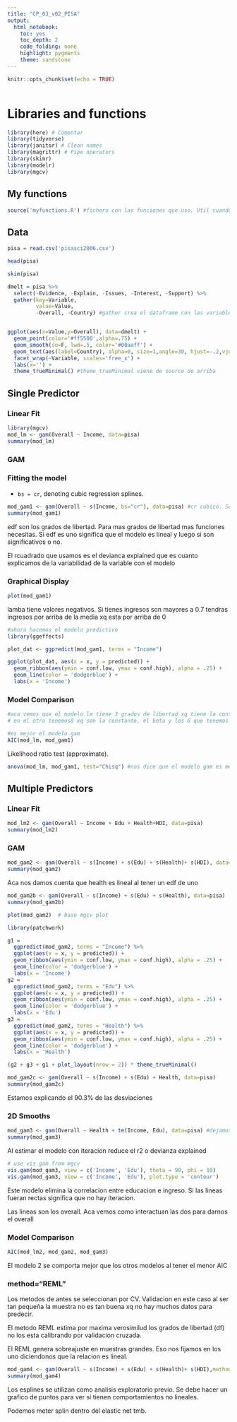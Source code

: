 ```yaml
---
title: "CP_03_v02_PISA"
output:
  html_notebook:
    toc: yes
    toc_depth: 2
    code_folding: none
    highlight: pygments
    theme: sandstone
---
```


```r
knitr::opts_chunk$set(echo = TRUE)
```

<!--AQUI EL ESTILO CSS-->

```css
```

<!--FIN DEL ESTILO CSS-->


[//]: Comentario


# Libraries and functions



```r
library(here) # Comentar
library(tidyverse)
library(janitor) # Clean names
library(magrittr) # Pipe operators
library(skimr)
library(modelr)
library(mgcv)
```


## My functions


```r
source('myfunctions.R') #fichero con las funciones que uso. Util cuando tenemos funciones q podemos reutilizar
```


## Data


```r
pisa = read.csv('pisasci2006.csv')

head(pisa)

skim(pisa)

```



```r
dmelt = pisa %>% 
  select(-Evidence, -Explain, -Issues, -Interest, -Support) %>% 
  gather(key=Variable, 
         value=Value, 
         -Overall, -Country) #gather crea el dataframe con las variables que quiero, las variables en columnas.


ggplot(aes(x=Value,y=Overall), data=dmelt) +
  geom_point(color='#ff5500',alpha=.75) +
  geom_smooth(se=F, lwd=.5, color='#00aaff') +
  geom_text(aes(label=Country), alpha=0, size=1,angle=30, hjust=-.2,vjust=-.2) +
  facet_wrap(~Variable, scales='free_x') +
  labs(x='') +
  theme_trueMinimal() #theme_trueMinimal viene de source de arriba
```


## Single Predictor

### Linear Fit


```r
library(mgcv)
mod_lm <- gam(Overall ~ Income, data=pisa)
summary(mod_lm)
```


### GAM

### Fitting the model

-  `bs = cr`, denoting cubic regression splines.

```r
mod_gam1 <- gam(Overall ~ s(Income, bs="cr"), data=pisa) #cr cubico. Selecciona por cros validation
summary(mod_gam1)
```

edf son los grados de libertad. Para mas grados de libertad mas funciones necesitas. Si edf es uno significa que el modelo es lineal y luego si son significativos o no.

El rcuadrado que usamos es el devianca explained que es cuanto explicamos de la variabilidad de la variable con el modelo

### Graphical Display



```r
plot(mod_gam1)
```

lamba tiene valores negativos. Si tienes ingresos son mayores a 0.7 tendras ingresos por arriba de la media xq esta por arriba de 0

```r

#ahora hacemos el modelo predictivo
library(ggeffects)

plot_dat <- ggpredict(mod_gam1, terms = "Income")

ggplot(plot_dat, aes(x = x, y = predicted)) + 
  geom_ribbon(aes(ymin = conf.low, ymax = conf.high), alpha = .25) +
  geom_line(color = 'dodgerblue') + 
  labs(x = 'Income')
```

### Model Comparison


```r
#aca vemos que el modelo lm tiene 3 grados de libertad xq tiene la constante, el beta ya la varianza del error que tiene que estimar.
# en el otro tenemos8 xq son la constante, el beta y los 6 que tenemos que estimar.

#es mejor el modelo gam
AIC(mod_lm, mod_gam1)
```

Likelihood ratio test (approximate).

```r
anova(mod_lm, mod_gam1, test="Chisq") #nos dice que el modelo gam es mejor. Nos debemos fijar en el pvalue para ver si los modelos son significativos.
```


## Multiple Predictors


### Linear Fit


```r
mod_lm2 <- gam(Overall ~ Income + Edu + Health+HDI, data=pisa)
summary(mod_lm2)
```

### GAM


```r
mod_gam2 <- gam(Overall ~ s(Income) + s(Edu) + s(Health)+ s(HDI), data=pisa)
summary(mod_gam2)
```
Aca nos damos cuenta que health es lineal al tener un edf de uno

```r
mod_gam2b <- gam(Overall ~ s(Income) + s(Edu) + s(Health), data=pisa)
summary(mod_gam2b)
```

```r
plot(mod_gam2)  # base mgcv plot

library(patchwork) 

g1 = 
  ggpredict(mod_gam2, terms = "Income") %>% 
  ggplot(aes(x = x, y = predicted)) + 
  geom_ribbon(aes(ymin = conf.low, ymax = conf.high), alpha = .25) +
  geom_line(color = 'dodgerblue') + 
  labs(x = 'Income')
g2 = 
  ggpredict(mod_gam2, terms = "Edu") %>% 
  ggplot(aes(x = x, y = predicted)) + 
  geom_ribbon(aes(ymin = conf.low, ymax = conf.high), alpha = .25) +
  geom_line(color = 'dodgerblue') + 
  labs(x = 'Edu')
g3 = 
  ggpredict(mod_gam2, terms = "Health") %>% 
  ggplot(aes(x = x, y = predicted)) + 
  geom_ribbon(aes(ymin = conf.low, ymax = conf.high), alpha = .25) +
  geom_line(color = 'dodgerblue') + 
  labs(x = 'Health')

(g2 + g3 + g1 + plot_layout(nrow = 2)) * theme_trueMinimal()
```
```r
mod_gam2c <- gam(Overall ~ s(Income) + s(Edu) + Health, data=pisa)
summary(mod_gam2c)
```

Estamos explicando el 90.3% de las desviaciones

### 2D Smooths


```r
mod_gam3 <- gam(Overall ~ Health + te(Income, Edu), data=pisa) #dejamos health lineal y ponemos te para hacer efectos cruzados en variables
summary(mod_gam3)
```

Al estimar el modelo con iteracion reduce el r2 o devianza explained

```r
# use vis.gam from mgcv
vis.gam(mod_gam3, view = c('Income', 'Edu'), theta = 90, phi = 10)
vis.gam(mod_gam3, view = c('Income', 'Edu'), plot.type = 'contour')

```
Este modelo elimina la correlacion entre educacion e ingreso. Si las lineas fueran rectas significa que no hay iteracion.

Las lineas son los overall. Aca vemos como interactuan las dos para darnos el overall


### Model Comparison


```r
AIC(mod_lm2, mod_gam2, mod_gam3)
```


El modelo 2 se comporta mejor que los otros modelos al tener el menor AIC

### method="REML"
Los metodos de antes se seleccionan por CV. Validacion en este caso al ser tan pequeña la muestra no es tan buena xq no hay muchos datos para predecir.

El metodo REML estima por maxima verosimilud los grados de libertad (df) no los esta calibrando por validacion cruzada.

El REML genera sobreajuste en muestras grandes. Eso nos fijamos en los uno diciendonos que la relacion es lineal.


```r
mod_gam4 <- gam(Overall ~ s(Income) + s(Edu) + s(Health)+ s(HDI),method="REML", data=pisa)
summary(mod_gam4)
```

Los esplines se utilizan como analisis exploratorio previo. Se debe hacer un grafico de puntos para ver si tienen comportamientos no lineales.

Podemos meter splin dentro del elastic net tmb. 